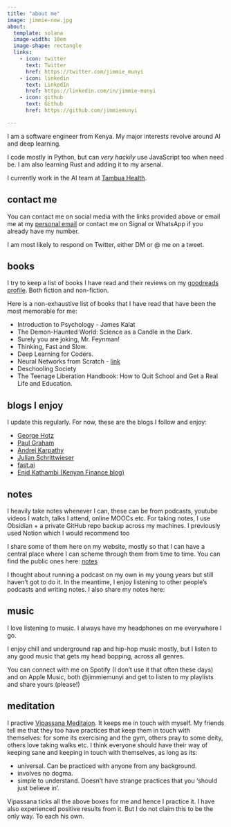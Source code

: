 ```yaml
---
title: "about me"
image: jimmie-new.jpg
about:
  template: solana
  image-width: 10em
  image-shape: rectangle
  links:
    - icon: twitter
      text: Twitter
      href: https://twitter.com/jimmie_munyi
    - icon: linkedin
      text: LinkedIn
      href: https://linkedin.com/in/jimmie-munyi
    - icon: github
      text: Github
      href: https://github.com/jimmiemunyi

---
```


I am a software engineer from Kenya. My major interests revolve around AI and deep learning. 

I code mostly in Python, but can *very hackily* use JavaScript too when need be. I am also learning Rust and adding it to my arsenal.

I currently work in the AI team at [Tambua Health](https://www.tambuahealth.com/).


## contact me

You can contact me on social media with the links provided above or email me at my <a href="mailto:jimmiemunyi@gmail.com">personal email</a>
or contact me on Signal or WhatsApp if you already have my number.

I am most likely to respond on Twitter, either DM or @ me on a tweet.

## books

I try to keep a list of books I have read and their reviews on my <a href="https://www.goodreads.com/user/show/106271494-jimmie-munyi">goodreads profile</a>. Both fiction and non-fiction. 

Here is a non-exhaustive list of books that I have read that have been the most memorable for me:

- Introduction to Psychology - James Kalat
- The Demon-Haunted World: Science as a Candle in the Dark.
- Surely you are joking, Mr. Feynman!
- Thinking, Fast and Slow.
- Deep Learning for Coders.
- Neural Networks from Scratch - <a href="https://nnfs.io/">link</a>
- Deschooling Society
- The Teenage Liberation Handbook: How to Quit School and Get a Real Life and Education.

## blogs I enjoy

I update this regularly. For now, these are the blogs I follow and enjoy:

- <a href="https://geohot.github.io/blog/">George Hotz</a>
- <a href="http://paulgraham.com/articles.html">Paul Graham</a>
- <a href="https://karpathy.ai/">Andrej Karpathy</a>
- <a href="https://www.furidamu.org/">Julian Schrittwieser</a>
- <a href="https://www.fast.ai/">fast.ai</a>
- <a href="https://enidkathambi.com/personal-finance/">Enid Kathambi (Kenyan Finance blog)</a>

## notes

I heavily take notes whenever I can, these can be from podcasts, youtube videos I watch, talks I attend, online MOOCs etc. For taking notes, I use Obsidian + a private GitHub repo backup across my machines. I previously used Notion which I would recommend too

I share some of them here on my website, mostly so that I can have a central place where I can scheme through them from time to time. You can find the public ones here: <a href="notes.qmd">notes</a>

I thought about running a podcast on my own in my young years but still haven't got to do it. In the meantime, I enjoy listening to other people's podcasts and writing notes. I also share my notes here: 

## music

I love listening to music. I always have my headphones on me everywhere I go.

I enjoy chill and underground rap and hip-hop music mostly, but I listen to any good music that gets my head bopping, across all genres.

You can connect with me on Spotify (I don't use it that often these days) and on Apple Music, both @jimmiemunyi and get to listen to my playlists and share yours (please!)

## meditation

I practive <a href="https://www.dhamma.org/en-US/index">Vipassana Meditaion</a>. It keeps me in touch with myself. My friends tell me that they too have practices that keep them in touch with themselves: for some its exercising and the gym, others pray to some deity, others love taking walks etc. I think everyone should have their way of keeping sane and keeping in touch with themselves, as long as its:

- universal. Can be practiced with anyone from any background.
- involves no dogma.
- simple to understand. Doesn't have strange practices that you 'should just believe in'.

Vipassana ticks all the above boxes for me and hence I practice it. I have also experienced positive results from it. But I do not claim this to be the only way. To each his own.

